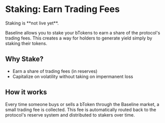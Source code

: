 
# Staking: Earn Trading Fees

<Callout type="warning" emoji="⚠️">
Staking is **not live yet**.
</Callout>

Baseline allows you to stake your bTokens to earn a share of the protocol's trading fees. 
This creates a way for holders to generate yield simply by staking their tokens.

## Why Stake?
- Earn a share of trading fees (in reserves)
- Capitalize on volatility without taking on impermanent loss

## How it works
Every time someone buys or sells a bToken through the Baseline market, a small trading fee is collected. 
This fee is automatically routed back to the protocol's reserve system and distributed to stakers over time.